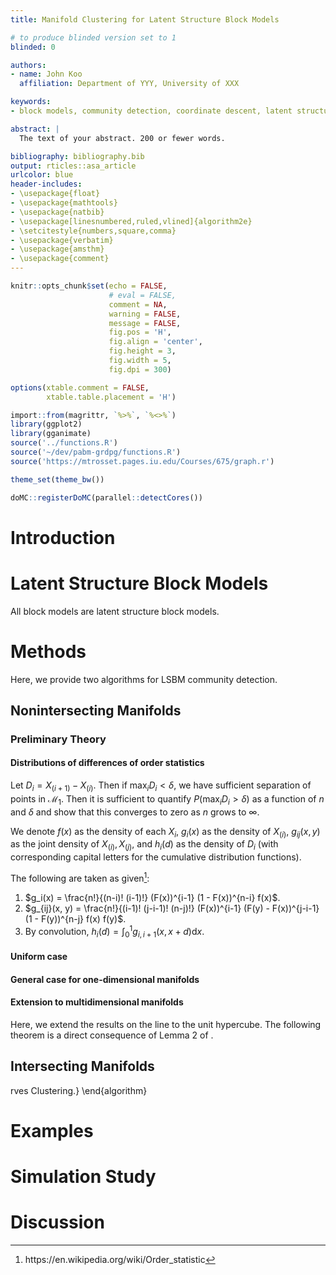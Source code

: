 ```yaml
---
title: Manifold Clustering for Latent Structure Block Models

# to produce blinded version set to 1
blinded: 0

authors: 
- name: John Koo
  affiliation: Department of YYY, University of XXX

keywords:
- block models, community detection, coordinate descent, latent structure models, manifold clustering, random dot product graph

abstract: |
  The text of your abstract. 200 or fewer words.

bibliography: bibliography.bib
output: rticles::asa_article
urlcolor: blue
header-includes:
- \usepackage{float}
- \usepackage{mathtools}
- \usepackage{natbib}
- \usepackage[linesnumbered,ruled,vlined]{algorithm2e} 
- \setcitestyle{numbers,square,comma}
- \usepackage{verbatim}
- \usepackage{amsthm}
- \usepackage{comment}
---
```


\newcommand{\diag}{\mathrm{diag}}
\newcommand{\tr}{\mathrm{Tr}}
\newcommand{\blockdiag}{\mathrm{blockdiag}}
\newcommand{\indep}{\stackrel{\mathrm{ind}}{\sim}}
\newcommand{\iid}{\stackrel{\mathrm{iid}}{\sim}}
\newcommand{\Bernoulli}{\mathrm{Bernoulli}}
\newcommand{\Betadist}{\mathrm{Beta}}
\newcommand{\BG}{\mathrm{BernoulliGraph}}
\newcommand{\Uniform}{\mathrm{Uniform}}
\newcommand{\PABM}{\mathrm{PABM}}
\newcommand{\RDPG}{\mathrm{RDPG}}
\newcommand{\GRDPG}{\mathrm{GRDPG}}
\newcommand{\Multinomial}{\mathrm{Multinomial}}
\newtheorem{theorem}{Theorem}
\newtheorem{lemma}{Lemma}
\newtheorem{proposition}{Proposition}
\theoremstyle{remark}
\newtheorem{remark}{Remark}
\theoremstyle{definition}
\newtheorem{definition}{Definition}
\newtheorem{example}{Example}
\newcommand{\dd}{\mathrm{d}}
\newcommand{\as}{\stackrel{\mathrm{a.s.}}{\to}}

```r
knitr::opts_chunk$set(echo = FALSE, 
                      # eval = FALSE,
                      comment = NA, 
                      warning = FALSE, 
                      message = FALSE, 
                      fig.pos = 'H', 
                      fig.align = 'center', 
                      fig.height = 3, 
                      fig.width = 5, 
                      fig.dpi = 300)

options(xtable.comment = FALSE, 
        xtable.table.placement = 'H')
```

```r
import::from(magrittr, `%>%`, `%<>%`)
library(ggplot2)
library(gganimate)
source('../functions.R')
source('~/dev/pabm-grdpg/functions.R')
source('https://mtrosset.pages.iu.edu/Courses/675/graph.r')

theme_set(theme_bw())

doMC::registerDoMC(parallel::detectCores())
```

# Introduction

# Latent Structure Block Models

All block models are latent structure block models.

# Methods

Here, we provide two algorithms for LSBM community detection. 

## Nonintersecting Manifolds

### Preliminary Theory

#### Distributions of differences of order statistics

Let $D_i = X_{(i+1)} - X_{(i)}$. Then if $\max_i D_i < \delta$, we have sufficient separation of points in $\mathcal{M}_1$. 
Then it is sufficient to quantify $P(\max_i D_i > \delta)$ as a function of $n$ and $\delta$ and show that this converges to zero as $n$ grows to $\infty$. 

We denote $f(x)$ as the density of each $X_i$, $g_i(x)$ as the density of $X_{(i)}$, 
$g_{ij}(x, y)$ as the joint density of $X_{(i)}, X_{(j)}$, and $h_i(d)$ as the density of $D_i$ (with corresponding capital letters for the cumulative distribution functions).

The following are taken as given[^wikipedia]:

1. $g_i(x) = \frac{n!}{(n-i)! (i-1)!} (F(x))^{i-1} (1 - F(x))^{n-i} f(x)$.
2. $g_{ij}(x, y) = \frac{n!}{(i-1)! (j-i-1)! (n-j)!} (F(x))^{i-1} (F(y) - F(x))^{j-i-1} (1 - F(y))^{n-j} f(x) f(y)$.
3. By convolution, $h_i(d) = \int_0^{1} g_{i, i+1} (x, x + d) \dd x$.

[^wikipedia]: https://en.wikipedia.org/wiki/Order_statistic

\begin{lemma}[The probability density function of $D_i$]
\begin{equation}
\label{eq:pdf}
h_i(d) = \int_0^{1-d} \frac{n!}{(i-1)! (n-i-1)!} (F(x))^{i-1} (1 - F(x+d))^{n-i-1} f(x) f(x+d) \dd x 
\end{equation}
\end{lemma}

\begin{proof}
This is just a direct consequence of 2 and 3 under the given statements. 
We also note that because the support of $X_i$ is $[0, 1]$, 
the integral only needs to be evaluated from $0$ to $1 - d$ 
because of the $f(x+d)$ and $1 - F(x+d)$ terms.
\end{proof}

\begin{lemma}[The cumulative distribution function of $D_i$]

\begin{equation}
\label{eq:cdf}
P(D_i < \delta) = H_i(\delta) = 1 - \int_0^{1-\delta} \frac{n!}{(n-i)! (i-1)!} (F(x))^{i-1} (1 - F(x + \delta))^{n-i} f(x) \dd x
\end{equation}
\end{lemma}

\begin{proof}
$$
\begin{aligned}
H_i(\delta) & = \int_x^{x+\delta} h_i(d) \dd d \\
& = \int_x^{x+\delta} \int_0^{1} \frac{n!}{(i-1)! (n-i-1)!} ((F(x))^{i-1} (1 - F(x+d))^{n-i-1} f(x) f(x+d) \dd x \dd d \\
& = \int_0^{1} \frac{n!}{(i-1)! (n-i-1)!} (F(x))^{i-1} f(x) \int_x^{x+\delta} (1 - F(x+d))^{n-i-1} f(x+d) \dd d \dd x \\
& = \int_0^{1} \frac{n!}{(i-1)! (n-i-1)!} (F(x))^{i-1} f(x) \int_{F(x)}^{F(x+\delta)} (1 - u)^{n-i-1} \dd u \dd x \\
& = \int_0^{1} \frac{n!}{(i-1)! (n-i)!} (F(x))^{i-1} f(x) ((1 - F(x))^{n-i} - (1 - F(x + \delta))^{n-i}) \dd x \\ 
& = \int_0^1 g_i(x) \dd x - \int_0^1 \frac{n!}{(i-1)! (n-i)!} (F(x))^{i-1} (1 - F(x + \delta))^{n-i} f(x) \dd x \\
& = 1 - \int_0^1 \frac{n!}{(i-1)! (n-i)!} (F(x))^{i-1} (1 - F(x + \delta))^{n-i} f(x) \dd x \\
\end{aligned}
$$

Because of the $x + \delta$ term, we can't actually evaluate this integral all the way up to $1$, and so we are left with 
$$
\begin{aligned}
& = 1 - \int_0^{1 - \delta} \frac{n!}{(i-1)! (n-i)!} (F(x))^{i-1} (1 - F(x + \delta))^{n-i} f(x) \dd x.
\end{aligned}
$$
\end{proof}

#### Uniform case

\begin{lemma}[Differences between order statistics of a uniform distribution]
If $X_1, ..., X_n \iid \Uniform(0, 1)$, then each $D_i \sim \Betadist(1, n)$.
\end{lemma}

\begin{proof}
We begin with Eq. (\ref{eq:pdf}), plugging in $f(x) = 1$ and $F(x) = x$:

$$
h_i(d) = \int_0^{1-d} \frac{n!}{(i-1)! (n-i-1)!} x^{i-1} (1-x-d)^{n-i-1} \dd x
$$

Then we proceed with integration by parts, setting 
$u = x^{i-1} \implies du = (i-1) x^{i-2}$ and 
$dv = (1-x-d)^{n-i-1} dx \implies v = -\frac{1}{n-i} (1-x-d)^{n-i-1}$. 
Note that $u v |_0^{1-d} = 0$ in this case. This yields

$$
= \frac{n!}{(i-1)! (n-i-1)!} \int \frac{i-1}{n-i} x^{i-2} (1-x-d)^{n-i} \dd x
$$

Then applying integration by parts again until the $x^p$ term disappears, we get:

$$
\begin{aligned}
& = \frac{n!}{(i-1)! (n-i-1)!} \frac{(i-1)!}{(n-i) \cdots (n-2)} \int_0^{1-d} (1-x-d)^{n-2} \dd x \\
& = -\frac{n (n-1)}{n-1} (1-x-d)^{n-1} \Big|_0^{1-d} \\
& = n (1 - d)^{n-1}
\end{aligned}
$$

This the density function for $\Betadist(1, n)$, completing the proof.
\end{proof}

\begin{theorem}
Let $X_1, ..., X_n \iid \Uniform(0, 1)$. 
Then for any $\epsilon$ and $\delta > 0$, 
there exists an $N = O \big(\frac{-\log \epsilon}{\delta} \big)$ such that 
$P(\max_i X_{(i+1)} - X_{(i)} < \delta) \geq 1 - \epsilon$ when $n > N$.
\end{theorem}

\begin{proof}[Proof (sketch)]
Since $X_{(i+1)} - X_{(i)} = D_i \sim \Betadist(1, n)$, 
$P(X_{(i+1)} - X_{(i)} < \delta) = 1 - (1 - \delta)^n $. This yields

$$
\begin{aligned}
P(\max_i D_i < \delta) & \geq (P(D_i < \delta))^{n-1} \\
& = (1 - (1 - \delta)^n)^{n-1} \\
& \approx e^{-n \exp(-n \delta)}.
\end{aligned}
$$

In the limit $n \to \infty$, this goes to 1.
\end{proof}

#### General case for one-dimensional manifolds

\begin{theorem}
\label{thm:generalized}
Let $X_1, ..., X_n \iid F$ with support $[0, 1]$, and suppose $f(x)$ is continuous and $f(x) \geq a > 0$ everywhere on the support. 
Let $D_i = X_{(i+1)} - X_{(i)}$. 
Then for any $\epsilon > 0$, there exists $N > 0$ such that $P(\max_i D_i < \delta) \geq 1 - \epsilon$ when $n > N$.
\end{theorem}

\begin{proof}[Proof (sketch)]
We start with Eq. (\ref{eq:cdf}):

$$P(D_i \leq \delta) = 1 - \int_0^{1-\delta} \frac{n!}{(n-i)! (i-1)!} (F(x))^{i-1} (1 - F(x + \delta))^{n-i} f(x) \dd x.$$

Making the approximation $F(x+\delta) \approx F(x) + \delta f(x)$ 
and bounding $f(x) \geq a$, we get:

$$P(D_i \leq \delta) \geq 1 - \int_0^{1-\delta} \frac{n!}{(n-i)! (i-1)!} (F(x))^{i-1} (1 - F(x) - a \delta)^{n-i} f(x) \dd x.$$

Then making the substitution $u = F(x) \implies du = f(x) \dd x$, we obtain 

$$1 - \int_0^{F(1-\delta)} \frac{n!}{(n-i)! (i-1)!} u^{i-1} (1 - u - a \delta)^{n-i} \dd u$$

Evaluating the integral yields

$$P(D_i < \delta) = 1 - (1 - a \delta)^n + (1 - F(1-\delta) - a \delta)^n.$$

Then as before,

$$
\begin{aligned}
P(\max_i D_i < \delta) & = P(\text{all } D_i < \delta) \\
& = 1 - P(\text{some } D_i > \delta) \\
& \geq 1 - \sum_i^{n-1} P(D_i > \delta) \\
& = 1 - (n - 1) (1 - a \delta)^n + (n - 1) (1 - F(1 - \delta) - a \delta)^n
\end{aligned}
$$

This converges to $1$ in the limit $n \to \infty$.

We can also approximate $F(1 - \delta) \approx 1 - a \delta$, which yields 
$1 - (n - 1) (1 - a \delta)^n$. Setting this $\geq 1 - \epsilon$ ...
\end{proof}

#### Extension to multidimensional manifolds

Here, we extend the results on the line to the unit hypercube. The following theorem is a direct consequence of Lemma 2 of \citet{trosset2020rehabilitating}.

\begin{theorem}
\label{thm:multidim}
Let $X_1, ..., X_n \iid F$ with support $[0, 1]^r$, and $f(x) \geq a > 0$ everywhere on the support. 
Define $E_n$ as the event that an $\eta$-neighborhood graph constructed from the sample is connected. 
Then for any $\epsilon > 0$, there exists $N = O \bigg( \frac{\log \epsilon \eta^r / r^{r/2}}{\log (1 - \frac{a \eta^r}{r^{r / 2}})} \bigg)$ such that $P(E_n) > 1 - \epsilon$ when $n \geq N$.
\end{theorem}

\begin{proof}[Proof (sketch)]
Divide the hypercube $[0, 1]^r$ into a grid of sub-hypercubes of side length at most $\eta / \sqrt{r}$. 
$E_n$ is satisfied if each sub-hypercube contains at least one $X_i$ from the sample. 

$$
\begin{aligned}
P(E_n) & = 1 - P(\text{some cells don't contain } X_i) \\
& \geq 1 - \sum_k^{\lceil \sqrt{r} / \eta \rceil^r} \prod_i^n P(X_i \text{ is not in the } k^{th} \text{ hypercube}) \\
& \geq 1 - \lceil \sqrt{r} / \eta \rceil^r (1 - a \eta^r / r^{r/2})^n
\end{aligned}
$$

Setting this $\geq 1 - \epsilon$ and solving for $n$ yields the desired rate. 
\end{proof}

## Intersecting Manifolds

\begin{algorithm}[h]
\DontPrintSemicolon
\SetAlgoLined
\KwData{Adjacency matrix $A$, number of communities $K$, embedding dimensions $p$, $q$, stopping criterion $\epsilon$}
\KwResult{Community assignments $1, ..., K$, curves $g_1, ..., g_K$}
Compute $X$, the ASE of $A$ using the $p$ most positive and $q$ most negative eigenvalues and their corresponding eigenvectors.\;
Initialize community labels $z_1, ..., z_n$.\;
\Repeat {$\sum_k \sum_{i \in C_k} \|x_i - g_k(t_i)\|^2 < \epsilon$} {
\For {$k = 1, ..., K$} {
Define $X_k$ as the rows of $X$ for which $z_i = k$.\;
Fit curve $g_k$ and positions $t_{k_i}$ to $X_k$ by minimizing $\sum_{k_i} \|x_{k_i} - g_k(t_{k_i})\|^2$.\;
}
\For {$k = 1, ..., K$} {
Assign $z_i \leftarrow \arg\min_\ell \|x_i - g_\ell(t_i)\|^2$.\
}
}
\caption{$K$-Curves Clustering.}
\end{algorithm}

\begin{theorem}
\label{k-curves-clustering}
Let each $g_k$ be smooth. 
Then $K$-curves clustering converges to a stationary point of the objective, 
$\sum_k \sum_{i \in C_k} \|x_i - g_k(t_i)\|^2$.
\end{theorem}

\begin{proof}
$K$-curves clustering is a batch coordinate descent algorithm. 
Thus, in order to show that it converges to a stationary point, it is sufficient to show that each descent step decreases the objective function. 
\end{proof}

# Examples

\begin{example}
Here, $K = 2$ with $g_1(t) = \begin{bmatrix} t^2 & 2 t (1 - t) \end{bmatrix}^\top$ and $g_2(t) = \begin{bmatrix} 2 t (1 - t) & (1 - t) ^ 2 \end{bmatrix}^\top$. We draw $n_1 = n_2 = 2^8$ points uniformly from each curve. 

```r
f1 <- function(t) {
  x1 <- t ^ 2
  x2 <- 2 * t - 2 * t ^ 2
  return(cbind(x1, x2))
}

f2 <- function(t) {
  x1 <- 2 * t - 2 * t ^ 2
  x2 <- 1 - 2 * t + t ^ 2
  return(cbind(x1, x2))
}

set.seed(314159)

n1 <- 2 ** 8
n2 <- n1
n <- n1 + n2
z <- c(rep(1, n1), rep(2, n2))

a <- 1
b <- 1
t1 <- rbeta(n1, a, b)
t2 <- rbeta(n2, a, b)
T <- rbind(t1, t2)

X1 <- f1(t1)
X2 <- f2(t2)
X <- rbind(X1, X2)

ggplot() + 
  geom_point(aes(x = X[, 1], y = X[, 2], colour = factor(z)), size = .5) + 
  coord_fixed() + 
  labs(x = expression(x[1]), y = expression(x[2]), colour = NULL) + 
  theme_bw() + 
  theme(legend.position = 'none')

P <- X %*% t(X)
diag(P) <- 0
A <- draw.graph(P)
Xhat <- embedding(A, 2, 0)
```

We draw $A \sim \RDPG(X)$ and obtain the following ASE:

```r
ggplot() + 
  geom_point(aes(x = Xhat[, 1], y = Xhat[, 2], colour = factor(z)), size = .5) + 
  coord_fixed() + 
  labs(x = expression(x[1]), y = expression(x[2]), colour = NULL) + 
  theme_bw() + 
  theme(legend.position = 'none')
```

We then try applying $K$-curves clustering to this graph. 
The first three are with random initial labels, forcing the intercept to be zero. 
The fourth initializes the labels randomly but allows the intercept to be nonzero. 
The fifth initializes the labels by spectral clustering with the normalized Laplacian, again forcing the intercept to be zero. 
The sixth also initializes via spectral clustering but allows the intercept to be nonzero. 

```r
maxit <- 50
animate <- TRUE
animation.dir <- '~/dev/manifold-block-models/draft'
random.starts <- 2
eps <- 1e-3
out <- lapply(seq(random.starts), function(i) {
  set.seed(i)
  intercept <- (i / random.starts > .5 + eps)
  manifold.clustering(Xhat, 2, 
                      parallel = TRUE, 
                      intercept = intercept, 
                      maxit = maxit,
                      eps = 1e-3,
                      verbose = FALSE,
                      animate = animate,
                      animation.dir = animation.dir,
                      animation.title = i)
})
names(out) <- paste('random', seq(random.starts))
names(out) <- sapply(seq(random.starts), function(i) {
  if (i / random.starts < .5 + eps) {
    paste('random', i, '\n(w/o intercept)')
  } else {
    paste('random', i, '\n(w/ intercept)')
  }
})

out[['spectral clust\n(w/o intercept)']] <- manifold.clustering(
  Xhat, 2, 
  parallel = TRUE, 
  intercept = FALSE, 
  maxit = maxit, 
  eps = 1e-3,
  initialization = 'spectral',
  verbose = FALSE,
  animate = animate,
  animation.dir = animation.dir,
  animation.title = 'spec-clust-no-intercept')

out[['spectral clust\n(w/ intercept)']] <- manifold.clustering(
  Xhat, 2,
  parallel = TRUE,
  intercept = TRUE,
  maxit = maxit,
  eps = 1e-3,
  initialization = 'spectral',
  verbose = FALSE,
  animate = animate,
  animation.dir = animation.dir,
  animation.title = 'spec-clust-w-intercept')

out[['ground truth\n(w/o intercept)']] <- manifold.clustering(
  Xhat, 2,
  parallel = TRUE,
  intercept = FALSE,
  maxit = maxit,
  eps = 1e-3,
  initialization = z,
  verbose = FALSE,
  animate = animate,
  animation.dir = animation.dir,
  animation.title = 'groundtruth-no-intercept')

out[['ground truth\n(w/ intercept)']] <- manifold.clustering(
  Xhat, 2,
  parallel = TRUE,
  intercept = TRUE,
  maxit = maxit,
  eps = 1e-3,
  initialization = z,
  verbose = FALSE,
  animate = animate,
  animation.dir = animation.dir,
  animation.title = 'groundtruth-w-intercept')
```

```r
# max.iter <- max(sapply(out, function(x) x$niter))
max.loss <- max(sapply(out, function(x) max(x$loss[-1])))
# plot(out[[1]]$loss, xlim = c(0, max.iter), ylim = c(0, max.loss),
#      ylab = 'clustering loss', xlab = 'iteration')
# # lines(out[[1]]$loss)
# 
# for (i in seq_along(out)) {
#   points(out[[i]]$loss, col = i)
#   lines(out[[i]]$loss, col = i)
# }
# legend('topright', 
#        title = 'initialization',
#        cex = .75, 
#        bty = 'n',
#        legend = names(out),
#        col = seq_along(out),
#        pch = 1)


loss.df <- plyr::ldply(seq_along(out), function(i) {
  dplyr::tibble(loss = out[[i]]$loss,
                initialization = factor(names(out),
                                        levels = names(out))[i]) %>%
    dplyr::mutate(iteration = seq(dplyr::n()))
})

ggplot(loss.df) + 
  geom_point(aes(x = iteration, y = loss, colour = initialization)) + 
  geom_line(aes(x = iteration, y = loss, colour = initialization)) + 
  # ylim(0, max.loss) + 
  # scale_y_log10() + 
  labs(y = 'clustering loss')
```

```r
plots.list <- lapply(seq_along(out), function(i) {
  zhat.manifold <- out[[i]]$z
  
  t. <- seq(0, 1, .01)
  Y1 <- bezier.curve(t., out[[i]]$p[[1]])
  Y2 <- bezier.curve(t., out[[i]]$p[[2]])
  
  # Y1 <- out[[i]]$X[[1]][order(out[[i]]$t[[1]]), ]
  # Y2 <- out[[i]]$X[[2]][order(out[[i]]$t[[2]]), ]
  
  
  ggplot() + 
    geom_point(aes(x = Xhat[, 1], y = Xhat[, 2], 
                   colour = factor(zhat.manifold)),
               size = .5) + 
    labs(x = expression(x[1]), y = expression(x[2]), colour = NULL,
         title = names(out)[i]) + 
    theme_bw() + 
    # coord_fixed() +
    theme(legend.position = 'none') +
    geom_path(aes(x = Y1[, 1], y = Y1[, 2])) +
    geom_path(aes(x = Y2[, 1], y = Y2[, 2])) + 
    xlim(min(Xhat[, 1]), max(Xhat[, 1])) + ylim(min(Xhat[, 2]), max(Xhat[, 2]))
})

gridExtra::grid.arrange(grobs = plots.list, ncol = 3)
```

\end{example}

\begin{example}

\end{example}

# Simulation Study

# Discussion

